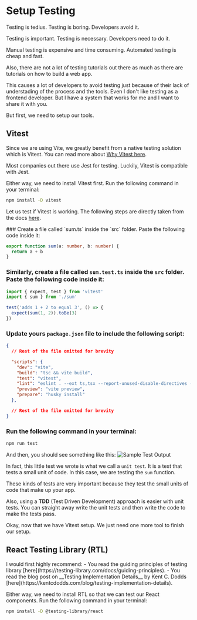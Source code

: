 
# Setup Testing

Testing is tedius. Testing is boring. Developers avoid it.

Testing is important. Testing is necessary. Developers need to do it.

Manual testing is expensive and time consuming. Automated testing is cheap and fast.

Also, there are not a lot of testing tutorials out there as much as there are tutorials on how to build a web app. 

This causes a lot of developers to avoid testing just because of their lack of understading of the process and the tools. Even I don't like testing as a frontend developer. But I have a system that works for me and I want to share it with you. 

But first, we need to setup our tools.

## Vitest

Since we are using Vite, we greatly benefit from a native testing solution which is Vitest. You can read more about [Why Vitest here](https://vitest.dev/guide/why.html). 

Most companies out there use Jest for testing. Luckily, Vitest is compatible with Jest.

Either way, we need to install Vitest first. Run the following command in your terminal:

```sh
npm install -D vitest
```

Let us test if Vitest is working. The following steps are directly taken from the docs [here](https://vitest.dev/guide/#writing-tests).

<Steps>
### Create a file called `sum.ts` inside the `src` folder. Paste the following code inside it:

```ts filename="./src/sum.ts"
export function sum(a: number, b: number) {
  return a + b
}
```

### Similarly, create a file called `sum.test.ts` inside the `src` folder. Paste the following code inside it:

```ts filename="./src/sum.test.ts"
import { expect, test } from 'vitest'
import { sum } from './sum'

test('adds 1 + 2 to equal 3', () => {
  expect(sum(1, 2)).toBe(3)
})
```

### Update yours `package.json` file to include the following script:

```json {7} filename="./package.json"
{
  // Rest of the file omitted for brevity

  "scripts": {
    "dev": "vite",
    "build": "tsc && vite build",
    "test": "vitest",
    "lint": "eslint . --ext ts,tsx --report-unused-disable-directives --max-warnings 0",
    "preview": "vite preview",
    "prepare": "husky install"
  },

  // Rest of the file omitted for brevity
}
```

### Run the following command in your terminal:

```sh
npm run test
```

And then, you should see something like this:
![Sample Test Output](./screenshots/setup-testing-1.png)

</Steps>

In fact, this little test we wrote is what we call a `unit test`. It is a test that tests a small unit of code. In this case, we are testing the `sum` function. 

These kinds of tests are very important because they test the small units of code that make up your app. 

Also, using a __TDD__ (Test Driven Development) approach is easier with unit tests. You can straight away write the unit tests and then write the code to make the tests pass.

Okay, now that we have Vitest setup. We just need one more tool to finish our setup.

## React Testing Library (RTL)

<Callout>
I would first highly recommend: 
- You read the guiding principles of testing library [here](https://testing-library.com/docs/guiding-principles).
- You read the blog post on __Testing Implementation Details__ by Kent C. Dodds [here](https://kentcdodds.com/blog/testing-implementation-details).

</Callout>

Either way, we need to install RTL so that we can test our React components. Run the following command in your terminal:

```sh
npm install -D @testing-library/react
```